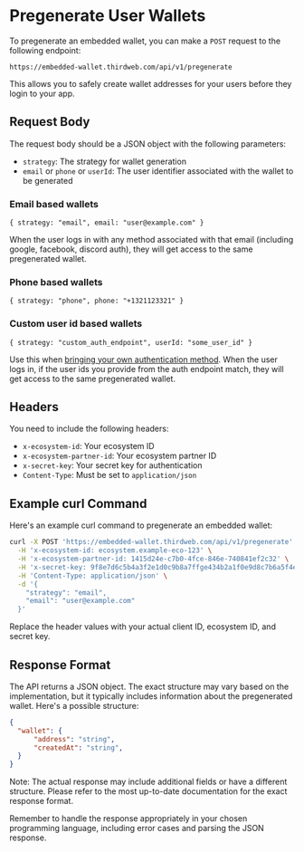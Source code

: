 # Pregenerate User Wallets

To pregenerate an embedded wallet, you can make a `POST` request to the following endpoint:

```
https://embedded-wallet.thirdweb.com/api/v1/pregenerate
```
This allows you to safely create wallet addresses for your users before they login to your app.

## Request Body

The request body should be a JSON object with the following parameters:

- `strategy`: The strategy for wallet generation
- `email` or `phone` or `userId`: The user identifier associated with the wallet to be generated

### Email based wallets

```
{ strategy: "email", email: "user@example.com" }
```

When the user logs in with any method associated with that email (including google, facebook, discord auth), they will get access to the same pregenerated wallet.

### Phone based wallets

```
{ strategy: "phone", phone: "+1321123321" }
```

### Custom user id based wallets

```
{ strategy: "custom_auth_endpoint", userId: "some_user_id" }
```

Use this when [bringing your own authentication method](/connect/in-app-wallet/custom-auth/configuration). When the user logs in, if the user ids you provide from the auth endpoint match, they will get access to the same pregenerated wallet.

## Headers

You need to include the following headers:

- `x-ecosystem-id`: Your ecosystem ID
- `x-ecosystem-partner-id`: Your ecosystem partner ID
- `x-secret-key`: Your secret key for authentication
- `Content-Type`: Must be set to `application/json`

## Example curl Command

Here's an example curl command to pregenerate an embedded wallet:

```bash
curl -X POST 'https://embedded-wallet.thirdweb.com/api/v1/pregenerate' \
  -H 'x-ecosystem-id: ecosystem.example-eco-123' \
  -H 'x-ecosystem-partner-id: 1415d24e-c7b0-4fce-846e-740841ef2c32' \
  -H 'x-secret-key: 9f8e7d6c5b4a3f2e1d0c9b8a7ffge434b2a1f0e9d8c7b6a5f4e3d2c1b0a9f8e7' \
  -H 'Content-Type: application/json' \
  -d '{
    "strategy": "email",
    "email": "user@example.com"
  }'
```

Replace the header values with your actual client ID, ecosystem ID, and secret key.

## Response Format

The API returns a JSON object. The exact structure may vary based on the implementation, but it typically includes information about the pregenerated wallet. Here's a possible structure:

```json
{
  "wallet": {
      "address": "string",
      "createdAt": "string",
  }
}
```

Note: The actual response may include additional fields or have a different structure. Please refer to the most up-to-date documentation for the exact response format.

Remember to handle the response appropriately in your chosen programming language, including error cases and parsing the JSON response.
